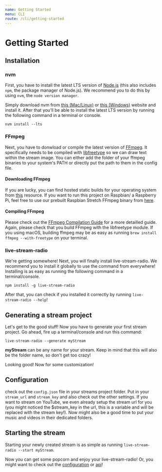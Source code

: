 ```yaml
---
name: Getting Started
menu: CLI
route: /cli/getting-started
---
```


# Getting Started
## Installation
### nvm
First, you have to install the latest LTS version of [Node.js](https://nodejs.org/) (this also includes `npm`, the package manager of Node.js). We recommend you to do this by using `nvm`, the `node version manager`.

Simply download nvm from [this (Mac/Linux)](https://github.com/creationix/nvm) or [this (Windows)](https://github.com/coreybutler/nvm-windows) website and install it. After that you'll be able to install the latest LTS version by running the following command in a terminal or console.

`nvm install --lts`

### FFmpeg
Next, you have to donwload or compile the latest version of [FFmpeg](http://ffmpeg.org/). It specifically needs to be compiled with [libfreetype](https://ffmpeg.org/ffmpeg-filters.html#drawtext) so we can draw text within the stream image. You can either add the folder of your ffmpeg binaries to your system's PATH or directly put the path to them in the config file.

#### Downloading FFmpeg
If you are lucky, you can find hosted static builds for your operating system from [this](https://ffmpeg.zeranoe.com/builds/) resource. If you want to run this project on Raspbian/ a Raspberry Pi, feel free to use our prebuilt Raspbian Stretch FFmpeg binary from [here](https://github.com/torch2424/piStreamRadio/tree/0b75cae32cadb21d8af07584f0cfc4b9a287c077/ffmpeg).

#### Compiling FFmpeg
Please check out the [FFmpeg Compilation Guide](https://trac.ffmpeg.org/wiki/CompilationGuide) for a more detailled guide. Again, please check that you build FFmpeg with the libfreetype module. If you using macOS, building ffmpeg may be as easy as running `brew install ffmpeg --with-freetype` on your terminal.

### live-stream-radio
We're getting somewhere! Next, you will finally install live-stream-radio. We recommend you to install it globally to use the command from everywhere! Installing is as easy as running the following command in a terminal/console.

`npm install -g live-stream-radio`

After that, you can check if you installed it correctly by running `live-stream-radio --help`!

## Generating a stream project
Let's get to the good stuff! Now you have to generate your first stream project. Go ahead, fire up a terminal/console and run this command:

`live-stream-radio --generate myStream`

**myStream** can be any name for your stream. Keep in mind that this will also be the folder name, so don't get too crazy!

Looking good! Now for some customization!

## Configuration
check out the `config.json` file in your streams project folder. Put in your `stream_url` and `stream_key` and also check out the other settings. If you want to stream on YouTube, we even already setup the stream url for you (you might noticed the $stream_key in the url, this is a variable and will be replaced with the stream key!). Now might also be a good time to put your music and videos in their dedicated folders.

## Starting the stream
Starting your newly created stream is as simple as running `live-stream-radio --start myStream`.

Now you can get some popcorn and enjoy your live-stream-radio! Or, you might want to check out the [configuration](/api/endpoints) or [api](/projectmanagement/config)!